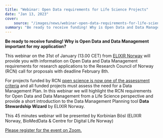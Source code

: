 ```yaml
---
title: "Webinar: Open Data requirements for Life Science Projects"
date: "Jan 13, 2023"
cover:
    source: "/images/news/webinar-open-data-requirements-for-life-science-projects/cover.png"
summary: "Be ready to receive funding! Why is Open Data and Data Management important for my application?"
---
```


**Be ready to receive funding! Why is Open Data and Data Management important for my application?**

This webinar on the 31st of January (13.00 CET) from [ELIXIR Norway](https://elixir.no/) will provide you with information on Open Data and Data Management requirements for research applications to the Research Council of Norway (RCN) call for proposals with deadline February 8th.

For projects funded by RCN [open science is now one of the assessment criteria](https://www.forskningsradet.no/en/processing-grant-applications/processing-applications/assessment-open-science/) and all funded projects must assess the need for a Data Management Plan. In this webinar we will highlight the RCN requirements for Open Data and Data Management from a Life Science perspective and provide a short introduction to the Data Management Planning tool **Data Stewardship Wizard** by ELIXIR Norway.

This 45 minutes webinar will be presented by Korbinian Bösl (ELIXIR Norway, BioMedData & Centre for Digital Life Norway)

[Please register for the event on Zoom.](https://uib.zoom.us/meeting/register/u5cpdu-sqT8oG9MMwsj0KaIn0oAx_9H0wv_1)
